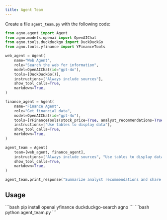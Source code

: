 ```yaml
---
title: Agent Team
---
```


Create a file `agent_team.py` with the following code:

```python agent_team.py
from agno.agent import Agent
from agno.models.openai import OpenAIChat
from agno.tools.duckduckgo import DuckDuckGo
from agno.tools.yfinance import YFinanceTools

web_agent = Agent(
    name="Web Agent",
    role="Search the web for information",
    model=OpenAIChat(id="gpt-4o"),
    tools=[DuckDuckGo()],
    instructions=["Always include sources"],
    show_tool_calls=True,
    markdown=True,
)

finance_agent = Agent(
    name="Finance Agent",
    role="Get financial data",
    model=OpenAIChat(id="gpt-4o"),
    tools=[YFinanceTools(stock_price=True, analyst_recommendations=True, company_info=True)],
    instructions=["Use tables to display data"],
    show_tool_calls=True,
    markdown=True,
)

agent_team = Agent(
    team=[web_agent, finance_agent],
    instructions=["Always include sources", "Use tables to display data"],
    show_tool_calls=True,
    markdown=True,
)

agent_team.print_response("Summarize analyst recommendations and share the latest news for NVDA", stream=True)
```

## Usage

<Steps>
  <Snippet file="create-venv-step.mdx" />

  <Step title="Install libraries">
    ```bash
    pip install openai yfinance duckduckgo-search agno
    ```
  </Step>

  <Step title="Run the agent">
    ```bash
    python agent_team.py
    ```
  </Step>

</Steps>
